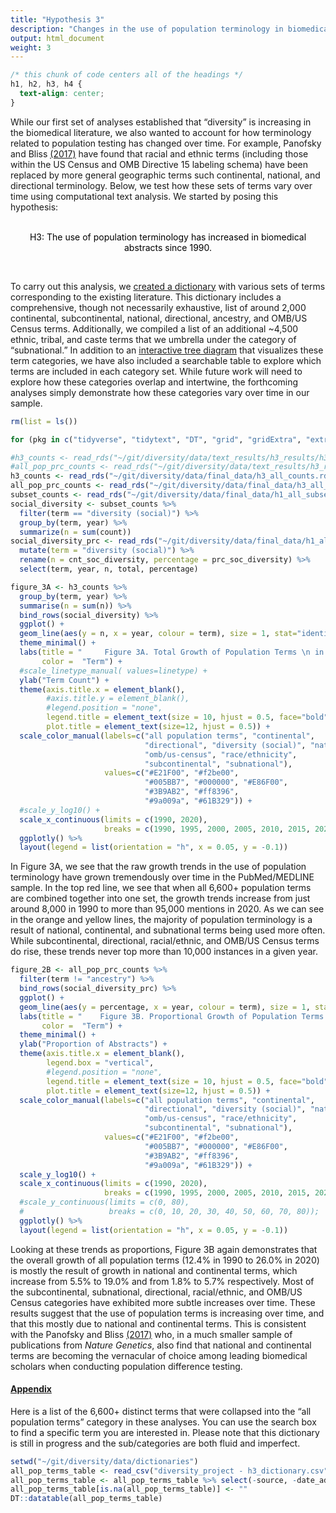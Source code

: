 ```yaml
---
title: "Hypothesis 3"
description: "Changes in the use of population terminology in biomedical abstracts"
output: html_document
weight: 3
---
```


```css
/* this chunk of code centers all of the headings */
h1, h2, h3, h4 {
  text-align: center;
}
```

While our first set of analyses established that "diversity" is increasing in the biomedical literature, we also wanted to account for how terminology related to population testing has changed over time. For example, Panofsky and Bliss <ins>[(2017)](https://journals.sagepub.com/doi/abs/10.1177/0003122416685812?casa_token=ONTaswwjG9kAAAAA:zyJZCoDHuqmsuTVVUncKX8WqRWSDrhU_adG-ZzBawFV_mwVI6JgXNoLfdo0EAfNMuDmePVo8DteOJg)</ins> have found that racial and ethnic terms (including those within the US Census and OMB Directive 15 labeling schema) have been replaced by more general geographic terms such continental, national, and directional terminology. Below, we test how these sets of terms vary over time using computational text analysis. We started by posing this hypothesis: 

<br>
<center> 
<span style="color:black"> H3: The use of population terminology has increased in biomedical abstracts since 1990. </span>
</center>
<br>

To carry out this analysis, we <ins>[created a dictionary](/methods/)</ins> with various sets of terms corresponding to the existing literature. This dictionary includes a comprehensive, though not necessarily exhaustive, list of around 2,000 continental, subcontinental, national, directional, ancestry, and OMB/US Census terms. Additionally, we compiled a list of an additional ~4,500 ethnic, tribal, and caste terms that we umbrella under the category of "subnational." In addition to an <ins>[interactive tree diagram](/methods/)</ins> that visualizes these term categories, we have also included a searchable table to explore which terms are included in each category set. While future work will need to explore how these categories overlap and intertwine, the forthcoming analyses simply demonstrate how these categories vary over time in our sample. 

```r
rm(list = ls())

for (pkg in c("tidyverse", "tidytext", "DT", "grid", "gridExtra", "extrafont", "data.table", "plotly")) {library(pkg, character.only = TRUE)}

#h3_counts <- read_rds("~/git/diversity/data/text_results/h3_results/h3_all_counts.rds")
#all_pop_prc_counts <- read_rds("~/git/diversity/data/text_results/h3_results/h3_all_prcs.rds")
h3_counts <- read_rds("~/git/diversity/data/final_data/h3_all_counts.rds")
all_pop_prc_counts <- read_rds("~/git/diversity/data/final_data/h3_all_prcs.rds")
subset_counts <- read_rds("~/git/diversity/data/final_data/h1_all_subset_counts_trends.rds")
social_diversity <- subset_counts %>% 
  filter(term == "diversity (social)") %>% 
  group_by(term, year) %>% 
  summarize(n = sum(count)) 
social_diversity_prc <- read_rds("~/git/diversity/data/final_data/h1_all_set_prc_trends.rds") %>% 
  mutate(term = "diversity (social)") %>% 
  rename(n = cnt_soc_diversity, percentage = prc_soc_diversity) %>% 
  select(term, year, n, total, percentage)
```

```r
figure_3A <- h3_counts %>% 
  group_by(term, year) %>% 
  summarise(n = sum(n)) %>% 
  bind_rows(social_diversity) %>% 
  ggplot() + 
  geom_line(aes(y = n, x = year, colour = term), size = 1, stat="identity") + 
  theme_minimal() +
  labs(title = "     Figure 3A. Total Growth of Population Terms \n in PubMed/MEDLINE Abstracts (1990-2020)",
       color =  "Term") + 
  #scale_linetype_manual( values=linetype) +
  ylab("Term Count") +
  theme(axis.title.x = element_blank(), 
        #axis.title.y = element_blank(), 
        #legend.position = "none",
        legend.title = element_text(size = 10, hjust = 0.5, face="bold"),
        plot.title = element_text(size=12, hjust = 0.5)) +
  scale_color_manual(labels=c("all population terms", "continental", 
                              "directional", "diversity (social)", "national", 
                              "omb/us-census", "race/ethnicity", 
                              "subcontinental", "subnational"),
                     values=c("#E21F00", "#f2be00",
                              "#005BB7", "#000000", "#E86F00",
                              "#3B9AB2", "#ff8396", 
                              "#9a009a", "#61B329")) +
  #scale_y_log10() +
  scale_x_continuous(limits = c(1990, 2020),
                     breaks = c(1990, 1995, 2000, 2005, 2010, 2015, 2020)) 
  ggplotly() %>% 
  layout(legend = list(orientation = "h", x = 0.05, y = -0.1))
```

In Figure 3A, we see that the raw growth trends in the use of population terminology have grown tremendously over time in the PubMed/MEDLINE sample. In the top red line, we see that when all 6,600+ population terms are combined together into one set, the growth trends increase from just around 8,000 in 1990 to more than 95,000 mentions in 2020. As we can see in the orange and yellow lines, the majority of population terminology is a result of national, continental, and subnational terms being used more often. While subcontinental, directional, racial/ethnic, and OMB/US Census terms do rise, these trends never top more than 10,000 instances in a given year. 

```r
figure_2B <- all_pop_prc_counts %>% 
  filter(term != "ancestry") %>%
  bind_rows(social_diversity_prc) %>% 
  ggplot() + 
  geom_line(aes(y = percentage, x = year, colour = term), size = 1, stat="identity") +
  labs(title = "    Figure 3B. Proportional Growth of Population Terms \n in PubMed/MEDLINE Abstracts (1990-2020)",
       color =  "Term") + 
  theme_minimal() +
  ylab("Proportion of Abstracts") +
  theme(axis.title.x = element_blank(), 
        legend.box = "vertical", 
        #legend.position = "none",
        legend.title = element_text(size = 10, hjust = 0.5, face="bold"),
        plot.title = element_text(size=12, hjust = 0.5)) +
  scale_color_manual(labels=c("all population terms", "continental", 
                              "directional", "diversity (social)", "national", 
                              "omb/us-census", "race/ethnicity", 
                              "subcontinental", "subnational"),
                     values=c("#E21F00", "#f2be00",
                              "#005BB7", "#000000", "#E86F00",
                              "#3B9AB2", "#ff8396", 
                              "#9a009a", "#61B329")) +
  scale_y_log10() +
  scale_x_continuous(limits = c(1990, 2020),
                     breaks = c(1990, 1995, 2000, 2005, 2010, 2015, 2020)) 
  #scale_y_continuous(limits = c(0, 80),
  #                   breaks = c(0, 10, 20, 30, 40, 50, 60, 70, 80)); 
  ggplotly() %>% 
  layout(legend = list(orientation = "h", x = 0.05, y = -0.1))
```

Looking at these trends as proportions, Figure 3B again demonstrates that the overall growth of all population terms (12.4% in 1990 to 26.0% in 2020) is mostly the result of growth in national and continental terms, which increase from 5.5% to 19.0% and from 1.8% to 5.7% respectively. Most of the subcontinental, subnational, directional, racial/ethnic, and OMB/US Census categories have exhibited more subtle increases over time. These results suggest that the use of population terms is increasing over time, and that this mostly due to national and continental terms. This is consistent with the Panofsky and Bliss <ins>[(2017)](https://journals.sagepub.com/doi/abs/10.1177/0003122416685812?casa_token=ONTaswwjG9kAAAAA:zyJZCoDHuqmsuTVVUncKX8WqRWSDrhU_adG-ZzBawFV_mwVI6JgXNoLfdo0EAfNMuDmePVo8DteOJg)</ins> who, in a much smaller sample of publications from *Nature Genetics*, also find that national and continental terms are becoming the vernacular of choice among leading biomedical scholars when conducting population difference testing.

#### <ins>Appendix</ins>

Here is a list of the 6,600+ distinct terms that were collapsed into the "all population terms" category in these analyses. You can use the search box to find a specific term you are interested in. Please note that this dictionary is still in progress and the sub/categories are both fluid and imperfect. 

```r
setwd("~/git/diversity/data/dictionaries")
all_pop_terms_table <- read_csv("diversity_project - h3_dictionary.csv")
all_pop_terms_table <- all_pop_terms_table %>% select(-source, -date_added, -subclass, -regional, -str_type, -mean_embeddings)
all_pop_terms_table[is.na(all_pop_terms_table)] <- ""
DT::datatable(all_pop_terms_table)
```








